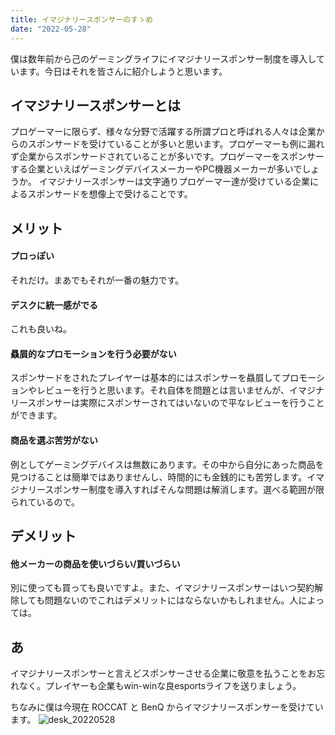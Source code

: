 ```yaml
---
title: イマジナリースポンサーのすゝめ
date: "2022-05-28"
---
```


僕は数年前から己のゲーミングライフにイマジナリースポンサー制度を導入しています。今日はそれを皆さんに紹介しようと思います。

## イマジナリースポンサーとは
プロゲーマーに限らず、様々な分野で活躍する所謂プロと呼ばれる人々は企業からのスポンサードを受けていることが多いと思います。プロゲーマーも例に漏れず企業からスポンサードされていることが多いです。プロゲーマーをスポンサーする企業といえばゲーミングデバイスメーカーやPC機器メーカーが多いでしょうか。
イマジナリースポンサーは文字通りプロゲーマー達が受けている企業によるスポンサードを想像上で受けることです。

## メリット
#### プロっぽい
それだけ。まあでもそれが一番の魅力です。
#### デスクに統一感がでる
これも良いね。
#### 贔屓的なプロモーションを行う必要がない
スポンサードをされたプレイヤーは基本的にはスポンサーを贔屓してプロモーションやレビューを行うと思います。それ自体を問題とは言いませんが、イマジナリースポンサーは実際にスポンサーされてはいないので平なレビューを行うことができます。
#### 商品を選ぶ苦労がない
例としてゲーミングデバイスは無数にあります。その中から自分にあった商品を見つけることは簡単ではありませんし、時間的にも金銭的にも苦労します。イマジナリースポンサー制度を導入すればそんな問題は解消します。選べる範囲が限られているので。

## デメリット
#### 他メーカーの商品を使いづらい/買いづらい
別に使っても買っても良いですよ。また、イマジナリースポンサーはいつ契約解除しても問題ないのでこれはデメリットにはならないかもしれません。人によっては。

## あ
イマジナリースポンサーと言えどスポンサーさせる企業に敬意を払うことをお忘れなく。プレイヤーも企業もwin-winな良esportsライフを送りましょう。

ちなみに僕は今現在 ROCCAT と BenQ からイマジナリースポンサーを受けています。
![desk_20220528](./posts/imaginary-sponsers/desk_20220528.jpg)